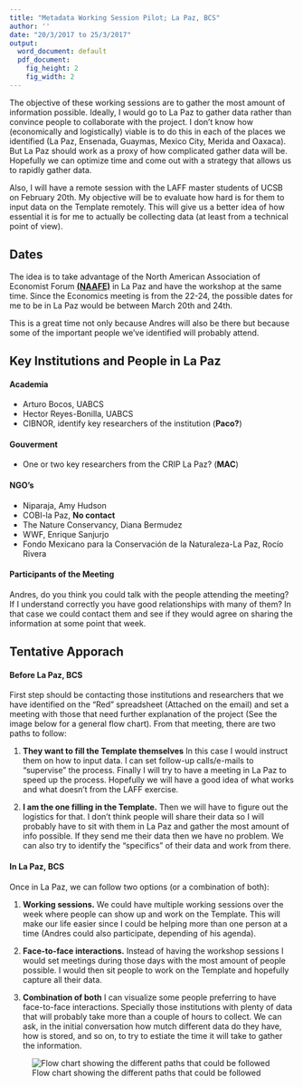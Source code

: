 ```yaml
---
title: "Metadata Working Session Pilot; La Paz, BCS"
author: ''
date: "20/3/2017 to 25/3/2017"
output:
  word_document: default
  pdf_document:
    fig_height: 2
    fig_width: 2
---
```


The objective of these working sessions are to gather the most amount of information possible. Ideally, I would go to La Paz to gather data rather than convince people to collaborate with the project. I don't know how (economically and logistically) viable is to do this in each of the places we identified (La Paz, Ensenada, Guaymas, Mexico City, Merida and Oaxaca). But La Paz should work as a proxy of how complicated gather data will be. Hopefully we can optimize time and come out with a strategy that allows us to rapidly gather data.  

Also, I will have a remote session with the LAFF master students of UCSB on February 20th. My objective will be to evaluate how hard is for them to input data on the Template remotely. This will give us a better idea of how essential it is for me to actually be collecting data (at least from a technical point of view).

## Dates

The idea is to take advantage of the North American Association of Economist Forum [**(NAAFE)**](https://www.xcdsystem.com/naafe/website/) in La Paz and have the workshop at the same time. Since the Economics meeting is from the 22-24, the possible dates for me to be in La Paz would be between March 20th and 24th.

This is a great time not only because Andres will also be there but because some of the important people we've identified will probably attend.

## Key Institutions and People in La Paz

#### Academia
- Arturo Bocos, UABCS
- Hector Reyes-Bonilla, UABCS 
- CIBNOR, identify key researchers of the institution (**Paco?**)

#### Gouverment
- One or two key researchers from the CRIP La Paz? (**MAC**)

#### NGO's
- Niparaja, Amy Hudson
- COBI-la Paz, **No contact**
- The Nature Conservancy, Diana Bermudez
- WWF, Enrique Sanjurjo
- Fondo Mexicano para la Conservación de la Naturaleza-La Paz, Rocío Rivera

#### Participants of the Meeting
Andres, do you think you could talk with the people attending the meeting? If I understand correctly you have good relationships with many of them? In that case we could contact them and see if they would agree on sharing the information at some point that week.

## Tentative Apporach

#### Before La Paz, BCS

First step should be contacting those institutions and researchers that we have identified on the "Red" spreadsheet (Attached on the email) and set a meeting with those that need further explanation of the project (See the image below for a general flow chart). From that meeting, there are two paths to follow:

1. **They want to fill the Template themselves** In this case I would instruct them on how to input data. I can set follow-up calls/e-mails to "supervise" the process. Finally I will try to have a meeting in La Paz to speed up the process. Hopefully we will have a good idea of what works and what doesn't from the LAFF exercise.

2. **I am the one filling in the Template.** Then we will have to figure out the logistics for that. I don't think people will share their data so I will probably have to sit with them in La Paz and gather the most amount of info possible. If they send me their data then we have no problem. We can also try to identify the "specifics" of their data and work from there.

#### In La Paz, BCS

Once in La Paz, we can follow two options (or a combination of both):

1. **Working sessions.** We could have multiple working sessions over the week where people can show up and work on the Template. This will make our life easier since I could be helping more than one person at a time (Andres could also participate, depending of his agenda).

2. **Face-to-face interactions.** Instead of having the workshop sessions I would set meetings during those days with the most amount of people possible. I would then sit people to work on the Template and hopefully capture all their data.

3. **Combination of both** I can visualize some people preferring to have face-to-face interactions. Specially those institutions with plenty of data that will probably take more than a couple of hours to collect. We can ask, in the initial conversation how mutch different data do they have, how is stored, and so on, to try to estiate the time it will take to gather the information.

![Flow chart showing the different paths that could be followed](Images/Flow_Chart.png)